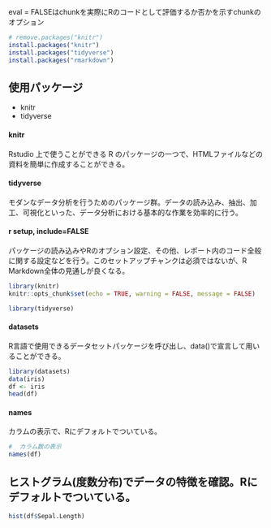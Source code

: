 eval = FALSEはchunkを実際にRのコードとして評価するか否かを示すchunkのオプション
```r
# remove.packages("knitr")
install.packages("knitr")
install.packages("tidyverse")
install.packages("rmarkdown")
```

## 使用パッケージ
- knitr
- tidyverse


#### knitr
Rstudio 上で使うことができる R のパッケージの一つで、HTMLファイルなどの資料を簡単に作成することができる。

#### tidyverse
モダンなデータ分析を行うためのパッケージ群。データの読み込み、抽出、加工、可視化といった、データ分析における基本的な作業を効率的に行う。

#### r setup, include=FALSE
パッケージの読み込みやRのオプション設定、その他、レポート内のコード全般に関する設定などを行う。このセットアップチャンクは必須ではないが、R Markdown全体の見通しが良くなる。
```r
library(knitr)
knitr::opts_chunk$set(echo = TRUE, warning = FALSE, message = FALSE)
```

```r
library(tidyverse)
```

#### datasets
R言語で使用できるデータセットパッケージを呼び出し、data()で宣言して用いることができる。
```r
library(datasets)
data(iris)
df <- iris
head(df)
```
#### names
カラムの表示で、Rにデフォルトでついている。
```r
#  カラム数の表示
names(df)
```

## ヒストグラム(度数分布)でデータの特徴を確認。Rにデフォルトでついている。
```r
hist(df$Sepal.Length)
```

